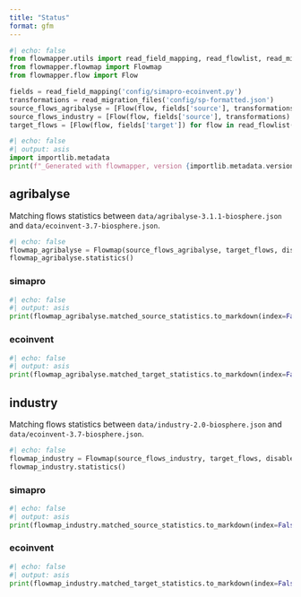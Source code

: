 ```yaml
---
title: "Status"
format: gfm
---
```


```python
#| echo: false
from flowmapper.utils import read_field_mapping, read_flowlist, read_migration_files
from flowmapper.flowmap import Flowmap
from flowmapper.flow import Flow

fields = read_field_mapping('config/simapro-ecoinvent.py')
transformations = read_migration_files('config/sp-formatted.json')
source_flows_agribalyse = [Flow(flow, fields['source'], transformations) for flow in read_flowlist('data/agribalyse-3.1.1-biosphere.json')]
source_flows_industry = [Flow(flow, fields['source'], transformations) for flow in read_flowlist('data/industry-2.0-biosphere.json')]
target_flows = [Flow(flow, fields['target']) for flow in read_flowlist('data/ecoinvent-3.7-biosphere.json')]
```

```python
#| echo: false
#| output: asis
import importlib.metadata
print(f"_Generated with flowmapper, version {importlib.metadata.version('flowmapper')}._")
```

## agribalyse

Matching flows statistics between `data/agribalyse-3.1.1-biosphere.json` and `data/ecoinvent-3.7-biosphere.json`.

```python
#| echo: false
flowmap_agribalyse = Flowmap(source_flows_agribalyse, target_flows, disable_progress = True)
flowmap_agribalyse.statistics()
```

### simapro

```python
#| echo: false
#| output: asis
print(flowmap_agribalyse.matched_source_statistics.to_markdown(index=False))
```

### ecoinvent

```python
#| echo: false
#| output: asis
print(flowmap_agribalyse.matched_target_statistics.to_markdown(index=False))
```

## industry

Matching flows statistics between `data/industry-2.0-biosphere.json` and `data/ecoinvent-3.7-biosphere.json`.

```python
#| echo: false
flowmap_industry = Flowmap(source_flows_industry, target_flows, disable_progress = True)
flowmap_industry.statistics()
```

### simapro

```python
#| echo: false
#| output: asis
print(flowmap_industry.matched_source_statistics.to_markdown(index=False))
```

### ecoinvent

```python
#| echo: false
#| output: asis
print(flowmap_industry.matched_target_statistics.to_markdown(index=False))
```

